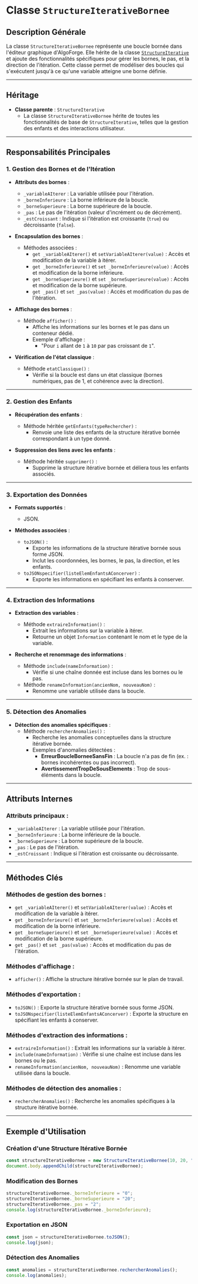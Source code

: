 # Classe `StructureIterativeBornee`

## Description Générale

La classe `StructureIterativeBornee` représente une boucle bornée dans l'éditeur graphique d'AlgoForge. Elle hérite de la classe [`StructureIterative`](./08_structure_it.mdx) et ajoute des fonctionnalités spécifiques pour gérer les bornes, le pas, et la direction de l'itération. Cette classe permet de modéliser des boucles qui s'exécutent jusqu'à ce qu'une variable atteigne une borne définie.

---

## Héritage

-   **Classe parente** : `StructureIterative`
    -   La classe `StructureIterativeBornee` hérite de toutes les fonctionnalités de base de `StructureIterative`, telles que la gestion des enfants et des interactions utilisateur.

---

## Responsabilités Principales

### 1. **Gestion des Bornes et de l'Itération**

-   **Attributs des bornes** :

    -   `_variableAIterer` : La variable utilisée pour l'itération.
    -   `_borneInferieure` : La borne inférieure de la boucle.
    -   `_borneSuperieure` : La borne supérieure de la boucle.
    -   `_pas` : Le pas de l'itération (valeur d'incrément ou de décrément).
    -   `_estCroissant` : Indique si l'itération est croissante (`true`) ou décroissante (`false`).

-   **Encapsulation des bornes** :

    -   Méthodes associées :
        -   `get _variableAIterer()` et `setVariableAIterer(value)` : Accès et modification de la variable à itérer.
        -   `get _borneInferieure()` et `set _borneInferieure(value)` : Accès et modification de la borne inférieure.
        -   `get _borneSuperieure()` et `set _borneSuperieure(value)` : Accès et modification de la borne supérieure.
        -   `get _pas()` et `set _pas(value)` : Accès et modification du pas de l'itération.

-   **Affichage des bornes** :

    -   Méthode `afficher()` :
        -   Affiche les informations sur les bornes et le pas dans un conteneur dédié.
        -   Exemple d'affichage :
            -   "Pour `i` allant de `1` à `10` par pas croissant de `1`".

-   **Vérification de l'état classique** :
    -   Méthode `etatClassique()` :
        -   Vérifie si la boucle est dans un état classique (bornes numériques, pas de 1, et cohérence avec la direction).

---

### 2. **Gestion des Enfants**

-   **Récupération des enfants** :

    -   Méthode héritée `getEnfants(typeRechercher)` :
        -   Renvoie une liste des enfants de la structure itérative bornée correspondant à un type donné.

-   **Suppression des liens avec les enfants** :
    -   Méthode héritée `supprimer()` :
        -   Supprime la structure itérative bornée et déliera tous les enfants associés.

---

### 3. **Exportation des Données**

-   **Formats supportés** :

    -   JSON.

-   **Méthodes associées** :
    -   `toJSON()` :
        -   Exporte les informations de la structure itérative bornée sous forme JSON.
        -   Inclut les coordonnées, les bornes, le pas, la direction, et les enfants.
    -   `toJSONspecifier(listeElemEnfantsAConcerver)` :
        -   Exporte les informations en spécifiant les enfants à conserver.

---

### 4. **Extraction des Informations**

-   **Extraction des variables** :

    -   Méthode `extraireInformation()` :
        -   Extrait les informations sur la variable à itérer.
        -   Retourne un objet `Information` contenant le nom et le type de la variable.

-   **Recherche et renommage des informations** :
    -   Méthode `include(nameInformation)` :
        -   Vérifie si une chaîne donnée est incluse dans les bornes ou le pas.
    -   Méthode `renameInformation(ancienNom, nouveauNom)` :
        -   Renomme une variable utilisée dans la boucle.

---

### 5. **Détection des Anomalies**

-   **Détection des anomalies spécifiques** :
    -   Méthode `rechercherAnomalies()` :
        -   Recherche les anomalies conceptuelles dans la structure itérative bornée.
        -   Exemples d'anomalies détectées :
            -   **ErreurBoucleBorneeSansFin** : La boucle n'a pas de fin (ex. : bornes incohérentes ou pas incorrect).
            -   **AvertissementTropDeSousElements** : Trop de sous-éléments dans la boucle.

---

## Attributs Internes

### Attributs principaux :

-   `_variableAIterer` : La variable utilisée pour l'itération.
-   `_borneInferieure` : La borne inférieure de la boucle.
-   `_borneSuperieure` : La borne supérieure de la boucle.
-   `_pas` : Le pas de l'itération.
-   `_estCroissant` : Indique si l'itération est croissante ou décroissante.

---

## Méthodes Clés

### Méthodes de gestion des bornes :

-   `get _variableAIterer()` et `setVariableAIterer(value)` : Accès et modification de la variable à itérer.
-   `get _borneInferieure()` et `set _borneInferieure(value)` : Accès et modification de la borne inférieure.
-   `get _borneSuperieure()` et `set _borneSuperieure(value)` : Accès et modification de la borne supérieure.
-   `get _pas()` et `set _pas(value)` : Accès et modification du pas de l'itération.

### Méthodes d'affichage :

-   `afficher()` : Affiche la structure itérative bornée sur le plan de travail.

### Méthodes d'exportation :

-   `toJSON()` : Exporte la structure itérative bornée sous forme JSON.
-   `toJSONspecifier(listeElemEnfantsAConcerver)` : Exporte la structure en spécifiant les enfants à conserver.

### Méthodes d'extraction des informations :

-   `extraireInformation()` : Extrait les informations sur la variable à itérer.
-   `include(nameInformation)` : Vérifie si une chaîne est incluse dans les bornes ou le pas.
-   `renameInformation(ancienNom, nouveauNom)` : Renomme une variable utilisée dans la boucle.

### Méthodes de détection des anomalies :

-   `rechercherAnomalies()` : Recherche les anomalies spécifiques à la structure itérative bornée.

---

## Exemple d'Utilisation

### Création d'une Structure Itérative Bornée

```javascript
const structureIterativeBornee = new StructureIterativeBornee(10, 20, "i", "1", "10", "1", true);
document.body.appendChild(structureIterativeBornee);
```

### Modification des Bornes

```javascript
structureIterativeBornee._borneInferieure = "0";
structureIterativeBornee._borneSuperieure = "20";
structureIterativeBornee._pas = "2";
console.log(structureIterativeBornee._borneInferieure);
```

### Exportation en JSON

```javascript
const json = structureIterativeBornee.toJSON();
console.log(json);
```

### Détection des Anomalies

```javascript
const anomalies = structureIterativeBornee.rechercherAnomalies();
console.log(anomalies);
```
